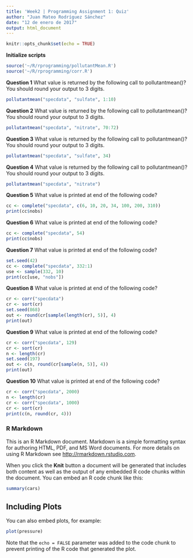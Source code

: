 ```yaml
---
title: 'Week2 | Programming Assignment 1: Quiz'
author: "Juan Mateo Rodríguez Sánchez"
date: "12 de enero de 2017"
output: html_document
---
```


```r
knitr::opts_chunk$set(echo = TRUE)
```

**Initialize scripts**

```r
source('~/R/rprogramming/pollutantMean.R')
source('~/R/rprogramming/corr.R')
```


**Question 1** What value is returned by the following call to pollutantmean()? You should round your output to 3 digits.

```r
pollutantmean("specdata", "sulfate", 1:10)
```

**Question 2** What value is returned by the following call to pollutantmean()? You should round your output to 3 digits.

```r
pollutantmean("specdata", "nitrate", 70:72)
```

**Question 3** What value is returned by the following call to pollutantmean()? You should round your output to 3 digits.

```r
pollutantmean("specdata", "sulfate", 34)
```

**Question 4** What value is returned by the following call to pollutantmean()? You should round your output to 3 digits.

```r
pollutantmean("specdata", "nitrate")
```

**Question 5** What value is printed at end of the following code?

```r
cc <- complete("specdata", c(6, 10, 20, 34, 100, 200, 310))
print(cc$nobs)
```

**Question 6** What value is printed at end of the following code?

```r
cc <- complete("specdata", 54)
print(cc$nobs)
```

**Question 7** What value is printed at end of the following code?

```r
set.seed(42)
cc <- complete("specdata", 332:1)
use <- sample(332, 10)
print(cc[use, "nobs"])
```

**Question 8** What value is printed at end of the following code?

```r
cr <- corr("specdata")                
cr <- sort(cr)                
set.seed(868)                
out <- round(cr[sample(length(cr), 5)], 4)
print(out)
```


**Question 9** What value is printed at end of the following code?

```r
cr <- corr("specdata", 129)                
cr <- sort(cr)                
n <- length(cr)                
set.seed(197)                
out <- c(n, round(cr[sample(n, 5)], 4))
print(out)
```

**Question 10** What value is printed at end of the following code?

```r
cr <- corr("specdata", 2000)                
n <- length(cr)                
cr <- corr("specdata", 1000)                
cr <- sort(cr)
print(c(n, round(cr, 4)))
```










### R Markdown

This is an R Markdown document. Markdown is a simple formatting syntax for authoring HTML, PDF, and MS Word documents. For more details on using R Markdown see <http://rmarkdown.rstudio.com>.

When you click the **Knit** button a document will be generated that includes both content as well as the output of any embedded R code chunks within the document. You can embed an R code chunk like this:

```r
summary(cars)
```

## Including Plots

You can also embed plots, for example:

```r
plot(pressure)
```

Note that the `echo = FALSE` parameter was added to the code chunk to prevent printing of the R code that generated the plot.
